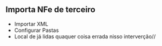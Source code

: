 


## Importa NFe de terceiro
- Importar XML
- Configurar Pastas
- Local de já lidas
quaquer coisa errada nisso interverção//